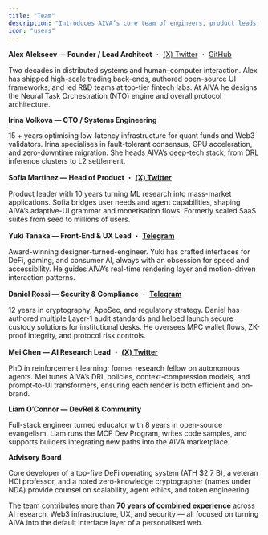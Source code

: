 ```yaml
---
title: "Team"
description: "Introduces AIVA’s core team of engineers, product leads, security experts, and ecosystem builders."
icon: "users"
---
```


**Alex Alekseev — Founder / Lead Architect** ・ [(X) Twitter](https://x.com/alex_alekseev_1?s=21) ・ [GitHub](https://github.com/leks20?tab=repositories)

Two decades in distributed systems and human–computer interaction. Alex has shipped high-scale trading back-ends, authored open-source UI frameworks, and led R&D teams at top-tier fintech labs. At AIVA he designs the Neural Task Orchestration (NTO) engine and overall protocol architecture.

**Irina Volkova — CTO / Systems Engineering**

15 \+ years optimising low-latency infrastructure for quant funds and Web3 validators. Irina specialises in fault-tolerant consensus, GPU acceleration, and zero-downtime migration. She heads AIVA’s deep-tech stack, from DRL inference clusters to L2 settlement.

**Sofia Martinez — Head of Product** ・ [**(X) Twitter**](https://x.com/sofiamrtinezeth)

Product leader with 10 years turning ML research into mass-market applications. Sofia bridges user needs and agent capabilities, shaping AIVA’s adaptive-UI grammar and monetisation flows. Formerly scaled SaaS suites from seed to millions of users.

**Yuki Tanaka — Front-End & UX Lead** ・ [**Telegram**](https://t.me/yukitanakaa)

Award-winning designer-turned-engineer. Yuki has crafted interfaces for DeFi, gaming, and consumer AI, always with an obsession for speed and accessibility. He guides AIVA’s real-time rendering layer and motion-driven interaction patterns.

**Daniel Rossi — Security & Compliance** ・ [**Telegram**](https://t.me/danielrossii)

12 years in cryptography, AppSec, and regulatory strategy. Daniel has authored multiple Layer-1 audit standards and helped launch secure custody solutions for institutional desks. He oversees MPC wallet flows, ZK-proof integrity, and protocol risk controls.

**Mei Chen — AI Research Lead** ・ [**(X) Twitter**](https://x.com/meichen_eth)

PhD in reinforcement learning; former research fellow on autonomous agents. Mei tunes AIVA’s DRL policies, context-compression models, and prompt-to-UI transformers, ensuring each render is both efficient and on-brand.

**Liam O’Connor — DevRel & Community**

Full-stack engineer turned educator with 8 years in open-source evangelism. Liam runs the MCP Dev Program, writes code samples, and supports builders integrating new paths into the AIVA marketplace.

**Advisory Board**

Core developer of a top-five DeFi operating system (ATH \$2.7 B), a veteran HCI professor, and a noted zero-knowledge cryptographer (names under NDA) provide counsel on scalability, agent ethics, and token engineering.

The team contributes more than **70 years of combined experience** across AI research, Web3 infrastructure, UX, and security — all focused on turning AIVA into the default interface layer of a personalised web.